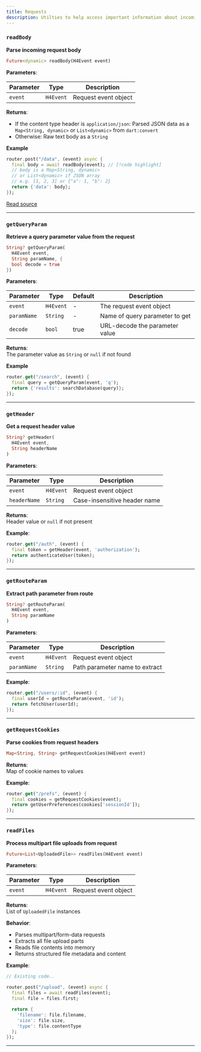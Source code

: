 ```yaml
---
title: Requests
description: Utilties to help access important information about incoming requests.
---
```


### `readBody`

**Parse incoming request body**

```dart
Future<dynamic> readBody(H4Event event)
```

**Parameters**:

| Parameter | Type      | Description          |
| --------- | --------- | -------------------- |
| `event`   | `H4Event` | Request event object |

**Returns**:

- If the content type header is `application/json`: Parsed JSON data as a `Map<String, dynamic>` or
  `List<dynamic>` from `dart:convert`
- Otherwise: Raw text body as a `String`

**Example**

```dart title="index.dart"
router.post("/data", (event) async {
  final body = await readBody(event); // [!code highlight]
  // body is a Map<String, dynamic>
  // or List<dynamic> if JSON array
  // e.g. [1, 2, 3] or {"a": 1, "b": 2}
  return {'data': body};
});
```

[Read source](https://github.com/iyifr/h4/blob/main/lib/utils/body_utils.dart#L10)

---

### `getQueryParam`

**Retrieve a query parameter value from the request**

```dart
String? getQueryParam(
  H4Event event,
  String paramName, {
  bool decode = true
})
```

**Parameters**:

| Parameter   | Type      | Default | Description                    |
| ----------- | --------- | ------- | ------------------------------ |
| `event`     | `H4Event` | -       | The request event object       |
| `paramName` | `String`  | -       | Name of query parameter to get |
| `decode`    | `bool`    | true    | URL-decode the parameter value |

**Returns**:  
The parameter value as `String` or `null` if not found

**Example**

```dart title="example.dart"
router.get("/search", (event) {
  final query = getQueryParam(event, 'q');
  return {'results': searchDatabase(query)};
});
```

---

### `getHeader`

**Get a request header value**

```dart
String? getHeader(
  H4Event event,
  String headerName
)
```

**Parameters**:

| Parameter    | Type      | Description                  |
| ------------ | --------- | ---------------------------- |
| `event`      | `H4Event` | Request event object         |
| `headerName` | `String`  | Case-insensitive header name |

**Returns**:  
Header value or `null` if not present

**Example**:

```dart title="example.dart"
router.get("/auth", (event) {
  final token = getHeader(event, 'authorization');
  return authenticateUser(token);
});
```

---

### `getRouteParam`

**Extract path parameter from route**

```dart
String? getRouteParam(
  H4Event event,
  String paramName
)
```

**Parameters**:

| Parameter   | Type      | Description                    |
| ----------- | --------- | ------------------------------ |
| `event`     | `H4Event` | Request event object           |
| `paramName` | `String`  | Path parameter name to extract |

**Example**:

```dart title="example.dart"
router.get("/users/:id", (event) {
  final userId = getRouteParam(event, 'id');
  return fetchUser(userId);
});
```

---

### `getRequestCookies`

**Parse cookies from request headers**

```dart
Map<String, String> getRequestCookies(H4Event event)
```

**Returns**:  
Map of cookie names to values

**Example**:

```dart title="example.dart"
router.get("/prefs", (event) {
  final cookies = getRequestCookies(event);
  return getUserPreferences(cookies['sessionId']);
});
```

---

### `readFiles`

**Process multipart file uploads from request**

```dart
Future<List<UploadedFile>> readFiles(H4Event event)
```

**Parameters**:

| Parameter | Type      | Description          |
| --------- | --------- | -------------------- |
| `event`   | `H4Event` | Request event object |

**Returns**:  
List of `UploadedFile` instances

**Behavior**:

- Parses multipart/form-data requests
- Extracts all file upload parts
- Reads file contents into memory
- Returns structured file metadata and content

**Example**:

```dart title="index.dart"
// Existing code..

router.post("/upload", (event) async {
  final files = await readFiles(event);
  final file = files.first;

  return {
    'filename': file.filename,
    'size': file.size,
    'type': file.contentType
  };
});
```

---
